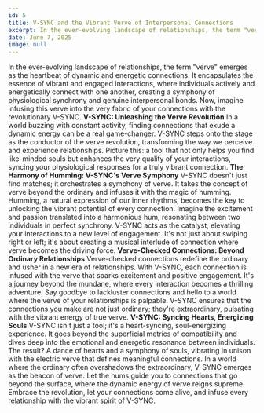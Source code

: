 ```yaml
---
id: 5
title: V-SYNC and the Vibrant Verve of Interpersonal Connections
excerpt: In the ever-evolving landscape of relationships, the term "verve" emerges as the heartbeat of dynamic and energetic connections.
date: June 7, 2025
image: null
---
```


In the ever-evolving landscape of relationships, the term "verve" emerges as the heartbeat of dynamic and energetic connections. It encapsulates the essence of vibrant and engaged interactions, where individuals actively and energetically connect with one another, creating a symphony of physiological synchrony and genuine interpersonal bonds. Now, imagine infusing this verve into the very fabric of your connections with the revolutionary V-SYNC.
**V-SYNC: Unleashing the Verve Revolution**
In a world buzzing with constant activity, finding connections that exude a dynamic energy can be a real game-changer. V-SYNC steps onto the stage as the conductor of the verve revolution, transforming the way we perceive and experience relationships. Picture this: a tool that not only helps you find like-minded souls but enhances the very quality of your interactions, syncing your physiological responses for a truly vibrant connection.
**The Harmony of Humming: V-SYNC's Verve Symphony**
V-SYNC doesn't just find matches; it orchestrates a symphony of verve. It takes the concept of verve beyond the ordinary and infuses it with the magic of humming. Humming, a natural expression of our inner rhythms, becomes the key to unlocking the vibrant potential of every connection. Imagine the excitement and passion translated into a harmonious hum, resonating between two individuals in perfect synchrony.
V-SYNC acts as the catalyst, elevating your interactions to a new level of engagement. It's not just about swiping right or left; it's about creating a musical interlude of connection where verve becomes the driving force.
**Verve-Checked Connections: Beyond Ordinary Relationships**
Verve-checked connections redefine the ordinary and usher in a new era of relationships. With V-SYNC, each connection is infused with the verve that sparks excitement and positive engagement. It's a journey beyond the mundane, where every interaction becomes a thrilling adventure.
Say goodbye to lackluster connections and hello to a world where the verve of your relationships is palpable. V-SYNC ensures that the connections you make are not just ordinary; they're extraordinary, pulsating with the vibrant energy of true verve.
**V-SYNC: Syncing Hearts, Energizing Souls**
V-SYNC isn't just a tool; it's a heart-syncing, soul-energizing experience. It goes beyond the superficial metrics of compatibility and dives deep into the emotional and energetic resonance between individuals. The result? A dance of hearts and a symphony of souls, vibrating in unison with the electric verve that defines meaningful connections.
In a world where the ordinary often overshadows the extraordinary, V-SYNC emerges as the beacon of verve. Let the hums guide you to connections that go beyond the surface, where the dynamic energy of verve reigns supreme. Embrace the revolution, let your connections come alive, and infuse every relationship with the vibrant spirit of V-SYNC.